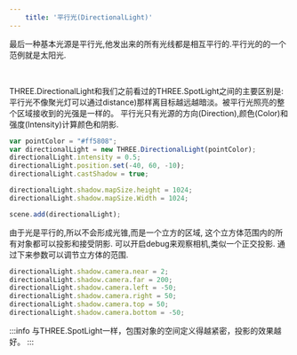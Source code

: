 ```yaml
---
    title: '平行光(DirectionalLight)'
---
```


最后一种基本光源是平行光,他发出来的所有光线都是相互平行的.平行光的的一个范例就是太阳光.


<Scene/>

<br/>

THREE.DirectionalLight和我们之前看过的THREE.SpotLight之间的主要区别是:平行光不像聚光灯可以通过distance)那样离目标越远越暗淡。被平行光照亮的整个区域接收到的光强是一样的。
平行光只有光源的方向(Direction),颜色(Color)和强度(Intensity)计算颜色和阴影.

```jsx
var pointColor = "#ff5808";
var directionalLight = new THREE.DirectionalLight(pointColor);
directionalLight.intensity = 0.5;
directionalLight.position.set(-40, 60, -10);
directionalLight.castShadow = true;

directionalLight.shadow.mapSize.height = 1024;
directionalLight.shadow.mapSize.Width = 1024;

scene.add(directionalLight);
```

由于光是平行的,所以不会形成光锥,而是一个立方的区域, 这个立方体范围内的所有对象都可以投影和接受阴影. 可以开启debug来观察相机,类似一个正交投影.
通过下来参数可以调节立方体的范围.

```jsx
directionalLight.shadow.camera.near = 2;
directionalLight.shadow.camera.far = 200;
directionalLight.shadow.camera.left = -50;
directionalLight.shadow.camera.right = 50;
directionalLight.shadow.camera.top = 50;
directionalLight.shadow.camera.bottom = -50;
```


:::info
与THREE.SpotLight一样，包围对象的空间定义得越紧密，投影的效果越好。
:::